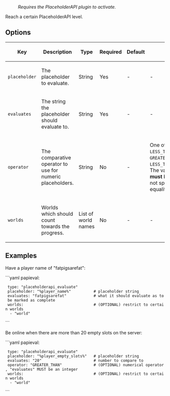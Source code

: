 : ''Requires the PlaceholderAPI plugin to activate.''

Reach a certain PlaceholderAPI level.

== Options ==
{|
|-
! Key
! Description
! Type
! Required
! Default
! Notes
|-
| <code>placeholder</code>
| The placeholder to evaluate.
| String
| Yes
| -
| -
|-
| <code>evaluates</code>
| The string the placeholder should evaluate to.
| String
| Yes
| -
| -
|-
| <code>operator</code>
| The comparative operator to use for numeric placeholders.
| String
| No
| -
| One of: <code>GREATER_THAN</code>, <code>LESS_THAN</code>, <code>GREATER_THAN_OR_EQUAL_TO</code>, <code>LESS_THAN_OR_EQUAL_TO</code>. The value in <code>evaluates</code> '''must''' be numeric. If this is not specified, then exact equality will be assumed.
|-
| <code>worlds</code>
| Worlds which should count towards the progress.
| List of world names
| No
| -
| -
|}

== Examples ==
Have a player name of "fatpigsarefat":

```yaml
papieval:
  type: "placeholderapi_evaluate"
  placeholder: "%player_name%"          # placeholder string
  evaluates: "fatpigsarefat"            # what it should evaluate as to be marked as complete
  worlds:                               # (OPTIONAL) restrict to certain worlds
   - "world"
```

Be online when there are more than 20 empty slots on the server:

```yaml
papieval:
  type: "placeholderapi_evaluate"
  placeholder: "%player_empty_slots%"   # placeholder string
  evaluates: "20"                       # number to compare to
  operator: "GREATER_THAN"              # (OPTIONAL) numerical operator, "evaluates" MUST be an integer
  worlds:                               # (OPTIONAL) restrict to certain worlds
   - "world"
```

